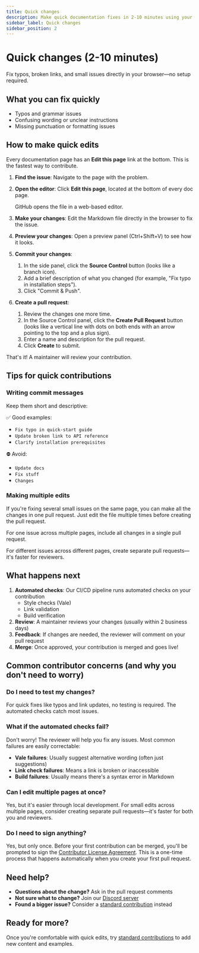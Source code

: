 ```yaml
---
title: Quick changes
description: Make quick documentation fixes in 2-10 minutes using your browser.
sidebar_label: Quick changes
sidebar_position: 2
---
```


# Quick changes (2-10 minutes)

Fix typos, broken links, and small issues directly in your browser—no setup required.

## What you can fix quickly

- Typos and grammar issues
- Confusing wording or unclear instructions
- Missing punctuation or formatting issues

## How to make quick edits

Every documentation page has an **Edit this page** link at the bottom. This is the fastest way to contribute.

1. __Find the issue__: Navigate to the page with the problem.
2. __Open the editor__: Click **Edit this page**, located at the bottom of every doc page.

   GitHub opens the file in a web-based editor.

3. __Make your changes__: Edit the Markdown file directly in the browser to fix the issue.
4. __Preview your changes__: Open a preview panel (Ctrl+Shift+V) to see how it looks.
5. __Commit your changes__:
   1. In the side panel, click the **Source Control** button (looks like a branch icon).
   1. Add a brief description of what you changed (for example, "Fix typo in installation steps").
   1. Click "Commit & Push".
6. __Create a pull request__:
   1. Review the changes one more time.
   1. In the Source Control panel, click the **Create Pull Request** button (looks like a vertical line with dots on both ends with an arrow pointing to the top and a plus sign).
   1. Enter a name and description for the pull request.
   1. Click **Create** to submit.

That's it! A maintainer will review your contribution.

## Tips for quick contributions

### Writing commit messages

Keep them short and descriptive:

✅ Good examples:
- `Fix typo in quick-start guide`
- `Update broken link to API reference`
- `Clarify installation prerequisites`

⛔ Avoid:
- `Update docs`
- `Fix stuff`
- `Changes`

### Making multiple edits

If you're fixing several small issues on the same page, you can make all the changes in one pull request. Just edit the file multiple times before creating the pull request.

For one issue across multiple pages, include all changes in a single pull request.

For different issues across different pages, create separate pull requests—it's faster for reviewers.

## What happens next

1. __Automated checks__: Our CI/CD pipeline runs automated checks on your contribution
   - Style checks (Vale)
   - Link validation
   - Build verification
2. __Review__: A maintainer reviews your changes (usually within 2 business days)
3. __Feedback__: If changes are needed, the reviewer will comment on your pull request
4. __Merge__: Once approved, your contribution is merged and goes live!

## Common contributor concerns (and why you don't need to worry)

### Do I need to test my changes?

For quick fixes like typos and link updates, no testing is required. The automated checks catch most issues.

### What if the automated checks fail?

Don't worry! The reviewer will help you fix any issues. Most common failures are easily correctable:
- __Vale failures__: Usually suggest alternative wording (often just suggestions)
- __Link check failures__: Means a link is broken or inaccessible
- __Build failures__: Usually means there's a syntax error in Markdown

### Can I edit multiple pages at once?

Yes, but it's easier through local development. For small edits across multiple pages, consider creating separate pull requests—it's faster for both you and reviewers.

### Do I need to sign anything?

Yes, but only once. Before your first contribution can be merged, you'll be prompted to sign the [Contributor License Agreement](https://cla-assistant.io/doc-detective/doc-detective.github.io). This is a one-time process that happens automatically when you create your first pull request.

## Need help?

- __Questions about the change?__ Ask in the pull request comments
- __Not sure what to change?__ Join our [Discord server](https://discord.gg/2M7wXEThfF)
- __Found a bigger issue?__ Consider a [standard contribution](standard-contributions) instead

## Ready for more?

Once you're comfortable with quick edits, try [standard contributions](standard-contributions) to add new content and examples.
